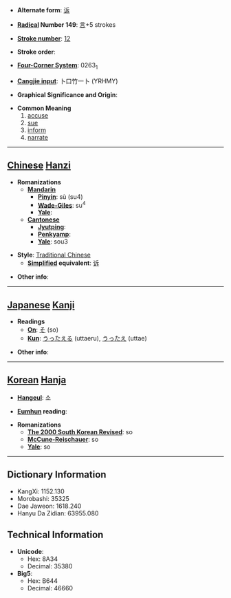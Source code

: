 * '''Alternate form''': [[诉]]

* '''[[Wiktionary:Chinese radical index| Radical]] Number 149''': [[Wiktionary:Chinese radical index 言|言]]+5 strokes

* '''[[Wiktionary:Chinese total strokes index|Stroke number]]''': [[Wiktionary:Chinese total strokes index 12|12]]

* '''Stroke order''': 

* '''[[Wiktionary:Chinese four corner index|Four-Corner System]]''': 0263<sub>1</sub>

* '''[[Wiktionary:Chinese Cangjie index|Cangjie input]]''': 卜口竹一卜 (YRHMY)

* '''Graphical Significance and Origin''': 

* '''Common Meaning'''
*#[[accuse]]
*# [[sue]]
*# [[inform]]
*# [[narrate]]


----

== [[Chinese]] [[Hanzi]] ==

* '''Romanizations'''
** '''[[Mandarin]]'''
*** '''[[Pinyin]]''': sù (su4)
*** '''[[Wade-Giles]]''': su<sup>4</sup>
*** '''[[Yale]]''': 
** '''[[Cantonese]]'''
*** '''[[Jyutping]]''':
*** '''[[Penkyamp]]''': 
*** '''[[Yale]]''': sou3

* '''Style''': [[Traditional Chinese]] 
** '''[[Simplified Chinese|Simplified]] equivalent''': [[诉]]

* '''Other info''': 

----

== [[Japanese]] [[Kanji]] ==

* '''Readings'''
** '''[[On]]''': [[そ]] (so)
** '''[[Kun]]''': [[うったえる]] (uttaeru), [[うったえ]] (uttae)

* '''Other info''':  

----

== [[Korean]] [[Hanja]] ==

* '''[[Hangeul]]''': 소

* '''[[Eumhun]] reading''': 

* '''Romanizations'''
** '''[[The 2000 South Korean Revised Romanization|The 2000 South Korean Revised]]''': so
** '''[[McCune-Reischauer]]''': so
** '''[[Yale]]''': so

----

== Dictionary Information ==

* KangXi: 1152.130
* Morobashi: 35325
* Dae Jaweon: 1618.240
* Hanyu Da Zidian: 63955.080

== Technical Information ==

* '''Unicode''':
** Hex: 8A34
** Decimal: 35380
* '''Big5''':
** Hex: B644
** Decimal: 46660